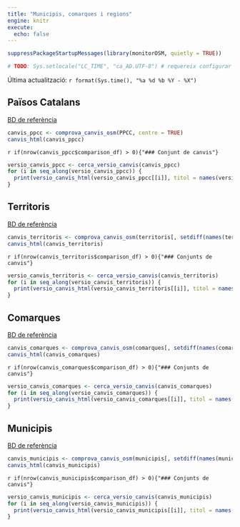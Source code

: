 ```yaml
---
title: "Municipis, comarques i regions"
engine: knitr
execute:
  echo: false
---
```




```r
suppressPackageStartupMessages(library(monitorOSM, quietly = TRUE))

# TODO: Sys.setlocale("LC_TIME", "ca_AD.UTF-8") # requereix configurar locale a gh action https://github.com/actions/runner-images/issues/762
```

Última actualització: `r format(Sys.time(), "%a %d %b %Y - %X")`

## Països Catalans

[BD de referència](https://github.com/OSM-Catalan/monitorOSM/blob/main/data-raw/PPCC.tsv)

```r
canvis_ppcc <- comprova_canvis_osm(PPCC, centre = TRUE)
canvis_html(canvis_ppcc)
```

`r if(nrow(canvis_ppcc$comparison_df) > 0){"### Conjunt de canvis"}`

```r
versio_canvis_ppcc <- cerca_versio_canvis(canvis_ppcc)
for (i in seq_along(versio_canvis_ppcc)) {
  print(versio_canvis_html(versio_canvis_ppcc[[i]], titol = names(versio_canvis_ppcc)[i]))
}
```

## Territoris

[BD de referència](https://github.com/OSM-Catalan/monitorOSM/blob/main/data-raw/territoris.tsv)

```r
canvis_territoris <- comprova_canvis_osm(territoris[, setdiff(names(territoris), "regio")], centre = TRUE)
canvis_html(canvis_territoris)
```

`r if(nrow(canvis_territoris$comparison_df) > 0){"### Conjunts de canvis"}`

```r
versio_canvis_territoris <- cerca_versio_canvis(canvis_territoris)
for (i in seq_along(versio_canvis_territoris)) {
  print(versio_canvis_html(versio_canvis_territoris[[i]], titol = names(versio_canvis_territoris)[i]))
}
```

## Comarques

[BD de referència](https://github.com/OSM-Catalan/monitorOSM/blob/main/data-raw/comarques.tsv)

```r
canvis_comarques <- comprova_canvis_osm(comarques[, setdiff(names(comarques), "regio")], centre = TRUE)
canvis_html(canvis_comarques)
```

`r if(nrow(canvis_comarques$comparison_df) > 0){"### Conjunts de canvis"}`

```r
versio_canvis_comarques <- cerca_versio_canvis(canvis_comarques)
for (i in seq_along(versio_canvis_comarques)) {
  print(versio_canvis_html(versio_canvis_comarques[[i]], titol = names(versio_canvis_comarques)[i]))
}
```

## Municipis

[BD de referència](https://github.com/OSM-Catalan/monitorOSM/blob/main/data-raw/municipis.tsv)

```r
canvis_municipis <- comprova_canvis_osm(municipis[, setdiff(names(municipis), c("regio", "comarca"))], centre = TRUE)
canvis_html(canvis_municipis)
```

`r if(nrow(canvis_municipis$comparison_df) > 0){"### Conjunts de canvis"}`

```r
versio_canvis_municipis <- cerca_versio_canvis(canvis_municipis)
for (i in seq_along(versio_canvis_municipis)) {
  print(versio_canvis_html(versio_canvis_municipis[[i]], titol = names(versio_canvis_municipis)[i]))
}
```
